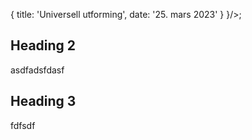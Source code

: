 
<Meta
  title='Universell utforming'
  description='Beskrivelse'
/>

  {
    title: 'Universell utforming',
    date: '25. mars 2023'
  }
}/>;

## Heading 2
asdfadsfdasf

## Heading 3
fdfsdf

